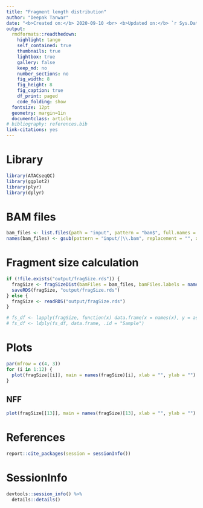```yaml
---
title: "Fragment length distribution"
author: "Deepak Tanwar"
date: "<b>Created on:</b> 2020-09-10 <br> <b>Updated on:</b> `r Sys.Date()`"
output:
  rmdformats::readthedown:
    highlight: tango
    self_contained: true
    thumbnails: true
    lightbox: true
    gallery: false
    keep_md: no
    number_sections: no
    fig_width: 8
    fig_height: 8
    fig_caption: true
    df_print: paged
    code_folding: show
  fontsize: 12pt
  geometry: margin=1in
  documentclass: article
# bibliography: references.bib
link-citations: yes
---
```



# Library
```r
library(ATACseqQC)
library(ggplot2)
library(plyr)
library(dplyr)
```

# BAM files
```r
bam_files <- list.files(path = "input", pattern = "bam$", full.names = T)
names(bam_files) <- gsub(pattern = "input/|\\.bam", replacement = "", x = bam_files)
```

# Fragment size calculation
```r
if (!file.exists("output/fragSize.rds")) {
  fragSize <- fragSizeDist(bamFiles = bam_files, bamFiles.labels = names(bam_files))
  saveRDS(fragSize, "output/fragSize.rds")
} else {
  fragSize <- readRDS("output/fragSize.rds")
}

# fs_df <- lapply(fragSize, function(x) data.frame(x = names(x), y = as.numeric(x)))
# fs_df <- ldply(fs_df, data.frame, .id = "Sample")
```

# Plots
```r
par(mfrow = c(4, 3))
for (i in 1:12) {
  plot(fragSize[[i]], main = names(fragSize)[i], xlab = "", ylab = "")
}
```

## NFF
```r
plot(fragSize[[13]], main = names(fragSize)[13], xlab = "", ylab = "")
```


# References
```r
report::cite_packages(session = sessionInfo())
```

# SessionInfo
```r
devtools::session_info() %>%
  details::details()
```
